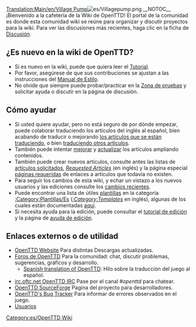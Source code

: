 [[Translation:Main/en/Village Pump]][[File:es/Villagepump.png|right]]
__NOTOC__
¡Bienvenido a la cafetería de la Wiki de OpenTTD! El portal de la comunidad es donde esta comunidad wiki se reúne para organizar y discutir proyectos para la wiki. Para ver las discusiones más recientes, haga clic en la ficha de [[Archive/es/Cafetería|Discusión]].

==¿Es nuevo en la wiki de OpenTTD? ==
* Si es nuevo en la wiki, puede que quiera leer el [[Main/es/Tutorial|Tutorial]].
* Por favor, asegúrese de que sus contribuciones se ajustan a las instrucciones del [[Main/es/Manual de Estilo|Manual de Estilo]].
* No olvide que siempre puede probar/practicar en la [[Main/es/Zona de pruebas|Zona de pruebas]] y solicitar ayuda o discutir en la página de discusión.

==Cómo ayudar==
* Si usted quiere ayudar, pero no está seguro de por dónde empezar, puede colaborar traduciendo los artículos del inglés al español, bien acabando de traducir o mejorando [[Category/es/Artículos que se están traduciendo al español|los artículos que se están traduciendo]], o bien [[Main/es/Traducir artículos al español|traduciendo otros artículos]].
* También puede intentar [[Category/es/Artículos que necesitan ampliarse|mejorar]] y [[Category/es/Artículos que se están actualizando en español|actualizar]] los artículos ampliando contenidos.
* También puede crear nuevos artículos, consulte antes las listas de [[Main/es/Artículos solicitados|artículos solicitados]], ''[[Main/en/Requested Articles|Requested Articles]]'' (en inglés) y la página especial [[Main/en/Special:Wantedpages|páginas requeridas]] de enlaces a artículos que todavía no existen.
* Para seguir los cambios de esta wiki, y echar un vistazo a los nuevos usuarios y las ediciones consulte los [[Main/en/Special:RecentChanges|cambios recientes]].
* Puede encontrar una lista de útiles [http://www.wikipedia.org/wiki/es:ayuda:plantillas plantillas] en la categoría [[Category/es/Plantillas|:Category:Plantillas/Es]] (''[[Category/en/Templates|:Category:Templates]]'' en inglés), algunas de los cuales están documentadas [[Main/es/Plantillas|aquí]].
* Si necesita ayuda para la edición, puede consultar el [[Main/es/Tutorial|tutorial de edición]] y la página de [[Main/es/Ayuda de edición|ayuda de edición]].

==Enlaces externos o de utilidad==
* [http://www.openttd.org/ OpenTTD Website] Para distintas Descargas actualizadas.
* [http://forum.openttd.org Foros de OpenTTD] Para la comunidad: chat, discutir problemas, sugerencias, gráficos y desarrollo.
**[http://www.tt-forums.net/viewtopic.php?p=850369#p850369 Spanish translation of OpenTTD]: Hilo sobre la traducción del juego al español.
* [irc://irc.oftc.net/openttd irc.oftc.net OpenTTD IRC] Pase por el canal ''#openttd'' para chatear.
* [http://sourceforge.net/projects/openttd/ OpenTTD SourceForge] Pagina del proyecto para desarrolladores.
* [http://bugs.openttd.org/ OpenTTD's Bug Tracker] Para informar de errores observados en el juego.
* [[Category/en/Users|Usuarios]]

[[Category:es/OpenTTD Wiki]]